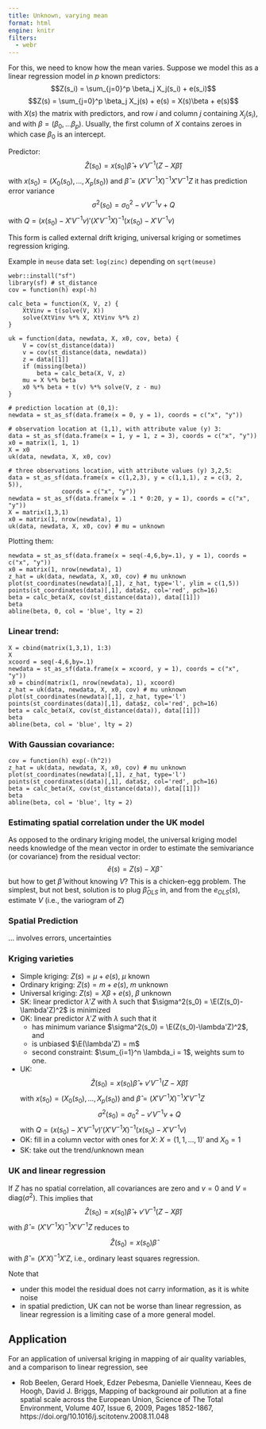 ```yaml
---
title: Unknown, varying mean
format: html
engine: knitr
filters:
  - webr
---
```


$$
\newcommand{\E}{{\rm E}}       % E expectation operator
\newcommand{\Var}{{\rm Var}}   % Var variance operator
\newcommand{\Cov}{{\rm Cov}}   % Cov covariance operator
\newcommand{\Cor}{{\rm Corr}}
$$

For this, we need to know how the mean varies. Suppose we model this as
a linear regression model in $p$ known predictors:
$$Z(s_i) = \sum_{j=0}^p \beta_j X_j(s_i) + e(s_i)$$
$$Z(s) = \sum_{j=0}^p \beta_j X_j(s) + e(s) = X(s)\beta + e(s)$$
with $X(s)$ the matrix with predictors, 
and row $i$ and column $j$ containing $X_j(s_i)$, and with $\beta =
(\beta_0,...\beta_p)$. Usually, the first column of $X$ contains zeroes
in which case $\beta_0$ is an intercept.

Predictor: 
$$\hat{Z}(s_0) = x(s_0)\hat{\beta} + v'V^{-1} (Z-X\hat{\beta}) $$
with $x(s_0) = (X_0(s_0),...,X_p(s_0))$ and $\hat{\beta} = (X'V^{-1}X)^{-1} X'V^{-1}Z$
it has prediction error variance
$$\sigma^2(s_0) = \sigma^2_0 - v'V^{-1}v + Q$$ 
with $Q = (x(s_0) - X'V^{-1}v)'(X'V^{-1}X)^{-1}(x(s_0) - X'V^{-1}v)$

This form is called external drift kriging, universal kriging or sometimes
regression kriging.

Example in `meuse` data set: `log(zinc)` depending on
`sqrt(meuse)`

```webr-r
webr::install("sf")
library(sf) # st_distance
cov = function(h) exp(-h)

calc_beta = function(X, V, z) {
	XtVinv = t(solve(V, X))
	solve(XtVinv %*% X, XtVinv %*% z)
}

uk = function(data, newdata, X, x0, cov, beta) {
	V = cov(st_distance(data))
	v = cov(st_distance(data, newdata))
	z = data[[1]]
	if (missing(beta))
		beta = calc_beta(X, V, z)
	mu = X %*% beta
	x0 %*% beta + t(v) %*% solve(V, z - mu)
}

# prediction location at (0,1):
newdata = st_as_sf(data.frame(x = 0, y = 1), coords = c("x", "y"))

# observation location at (1,1), with attribute value (y) 3:
data = st_as_sf(data.frame(x = 1, y = 1, z = 3), coords = c("x", "y"))
x0 = matrix(1, 1, 1)
X = x0
uk(data, newdata, X, x0, cov)

# three observations location, with attribute values (y) 3,2,5:
data = st_as_sf(data.frame(x = c(1,2,3), y = c(1,1,1), z = c(3, 2, 5)),
			   coords = c("x", "y"))
newdata = st_as_sf(data.frame(x = .1 * 0:20, y = 1), coords = c("x", "y"))
X = matrix(1,3,1)
x0 = matrix(1, nrow(newdata), 1)
uk(data, newdata, X, x0, cov) # mu = unknown
```
Plotting them:
```webr-r
newdata = st_as_sf(data.frame(x = seq(-4,6,by=.1), y = 1), coords = c("x", "y"))
x0 = matrix(1, nrow(newdata), 1)
z_hat = uk(data, newdata, X, x0, cov) # mu unknown
plot(st_coordinates(newdata)[,1], z_hat, type='l', ylim = c(1,5))
points(st_coordinates(data)[,1], data$z, col='red', pch=16)
beta = calc_beta(X, cov(st_distance(data)), data[[1]])
beta
abline(beta, 0, col = 'blue', lty = 2)
```


### Linear trend:

```webr-r
X = cbind(matrix(1,3,1), 1:3)
X
xcoord = seq(-4,6,by=.1)
newdata = st_as_sf(data.frame(x = xcoord, y = 1), coords = c("x", "y"))
x0 = cbind(matrix(1, nrow(newdata), 1), xcoord)
z_hat = uk(data, newdata, X, x0, cov) # mu unknown
plot(st_coordinates(newdata)[,1], z_hat, type='l')
points(st_coordinates(data)[,1], data$z, col='red', pch=16)
beta = calc_beta(X, cov(st_distance(data)), data[[1]])
beta
abline(beta, col = 'blue', lty = 2)
```

### With Gaussian covariance:

```webr-r
cov = function(h) exp(-(h^2))
z_hat = uk(data, newdata, X, x0, cov) # mu unknown
plot(st_coordinates(newdata)[,1], z_hat, type='l')
points(st_coordinates(data)[,1], data$z, col='red', pch=16)
beta = calc_beta(X, cov(st_distance(data)), data[[1]])
beta
abline(beta, col = 'blue', lty = 2)
```

### Estimating spatial correlation under the UK model
As opposed to the ordinary kriging model, the universal kriging
model needs knowledge of the mean vector in order to estimate
the semivariance (or covariance) from the residual vector:
$$\hat{e}(s) = Z(s) - X\hat\beta$$
but how to get $\hat\beta$ without knowing $V$? This is a chicken-egg
problem. The simplest, but not best, solution is to plug $\hat{\beta}_{OLS}$
in, and from the $e_{OLS}(s)$, estimate $V$ (i.e., the variogram of $Z$)

### Spatial Prediction

... involves errors, uncertainties

### Kriging varieties

* Simple kriging: $Z(s)=\mu+e(s)$, $\mu$ known
* Ordinary kriging: $Z(s)=m+e(s)$, $m$ unknown
* Universal kriging: $Z(s)=X\beta+e(s)$, $\beta$ unknown
* SK: linear predictor $\lambda'Z$ with $\lambda$ such that
$\sigma^2(s_0) = \E(Z(s_0)-\lambda'Z)^2$ is minimized
* OK: linear predictor $\lambda'Z$ with $\lambda$ such that it
    * has minimum variance $\sigma^2(s_0) = \E(Z(s_0)-\lambda'Z)^2$, and
    * is unbiased $\E(\lambda'Z) = m$
    * second constraint: $\sum_{i=1}^n \lambda_i = 1$, weights sum to one.

* UK:
$$\hat{Z}(s_0) = x(s_0)\hat{\beta} + v'V^{-1} (Z-X\hat{\beta}) $$
with $x(s_0) = (X_0(s_0),...,X_p(s_0))$ and $\hat{\beta} = (X'V^{-1}X)^{-1} X'V^{-1}Z$
$$\sigma^2(s_0) = \sigma^2_0 - v'V^{-1}v + Q$$ 
with $Q = (x(s_0) - X'V^{-1}v)'(X'V^{-1}X)^{-1}(x(s_0) - X'V^{-1}v)$
* OK: fill in a column vector with ones for $X$: $X=(1,1,...,1)'$ and $X_0=1$
* SK: take out the trend/unknown mean

### UK and linear regression
If $Z$ has no spatial correlation, all covariances are zero and
$v=0$ and $V=\mbox{diag}(\sigma^2)$. This implies that
$$\hat{Z}(s_0) = x(s_0)\hat{\beta} + v'V^{-1} (Z-X\hat{\beta}) $$
with $\hat{\beta} = (X'V^{-1}X)^{-1} X'V^{-1}Z$ reduces to

$$\hat{Z}(s_0) = x(s_0)\hat{\beta}$$
with $\hat{\beta} = (X'X)^{-1} X'Z$, i.e., ordinary least squares regression.

Note that

* under this model the residual does not carry information, as it is white noise
* in spatial prediction, UK can not be worse than linear regression, as linear regression is a limiting case of a more general model.


## Application 

For an application of universal kriging in mapping of air quality variables, and a comparison
to linear regression, see

* Rob Beelen, Gerard Hoek, Edzer Pebesma, Danielle Vienneau, Kees de Hoogh, David J. Briggs, Mapping of background air pollution at a fine spatial scale across the European Union, Science of The Total Environment, Volume 407, Issue 6, 2009, Pages 1852-1867, https://doi.org/10.1016/j.scitotenv.2008.11.048
